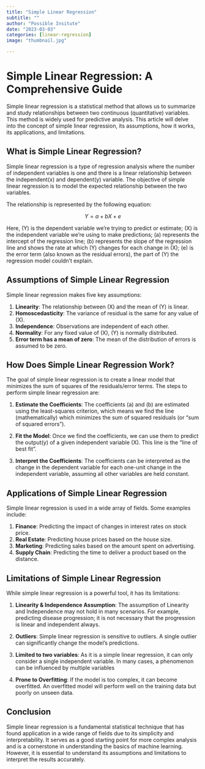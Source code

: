 ```yaml
---
title: "Simple Linear Regression"
subtitle: ""
author: "Possible Insitute"
date: "2023-03-03"
categories: [linear-regression]
image: "thumbnail.jpg"

---
```


# Simple Linear Regression: A Comprehensive Guide

Simple linear regression is a statistical method that allows us to summarize and study relationships between two continuous (quantitative) variables. This method is widely used for predictive analysis. This article will delve into the concept of simple linear regression, its assumptions, how it works, its applications, and limitations.

## What is Simple Linear Regression?

Simple linear regression is a type of regression analysis where the number of independent variables is one and there is a linear relationship between the independent(x) and dependent(y) variable. The objective of simple linear regression is to model the expected relationship between the two variables.

The relationship is represented by the following equation:

$$
Y = a + bX + e
$$

Here, \(Y\) is the dependent variable we're trying to predict or estimate; \(X\) is the independent variable we're using to make predictions; \(a\) represents the intercept of the regression line; \(b\) represents the slope of the regression line and shows the rate at which \(Y\) changes for each change in \(X\); \(e\) is the error term (also known as the residual errors), the part of \(Y\) the regression model couldn't explain.

## Assumptions of Simple Linear Regression

Simple linear regression makes five key assumptions:

1. **Linearity**: The relationship between \(X\) and the mean of \(Y\) is linear.
2. **Homoscedasticity**: The variance of residual is the same for any value of \(X\).
3. **Independence**: Observations are independent of each other.
4. **Normality**: For any fixed value of \(X\), \(Y\) is normally distributed.
5. **Error term has a mean of zero**: The mean of the distribution of errors is assumed to be zero.

## How Does Simple Linear Regression Work?

The goal of simple linear regression is to create a linear model that minimizes the sum of squares of the residuals/error terms. The steps to perform simple linear regression are:

1. **Estimate the Coefficients**: The coefficients \(a\) and \(b\) are estimated using the least-squares criterion, which means we find the line (mathematically) which minimizes the sum of squared residuals (or "sum of squared errors").

2. **Fit the Model**: Once we find the coefficients, we can use them to predict the output(y) of a given independent variable \(X\). This line is the "line of best fit".

3. **Interpret the Coefficients**: The coefficients can be interpreted as the change in the dependent variable for each one-unit change in the independent variable, assuming all other variables are held constant.

## Applications of Simple Linear Regression

Simple linear regression is used in a wide array of fields. Some examples include:

1. **Finance**: Predicting the impact of changes in interest rates on stock price.
2. **Real Estate**: Predicting house prices based on the house size.
3. **Marketing**: Predicting sales based on the amount spent on advertising.
4. **Supply Chain**: Predicting the time to deliver a product based on the distance.

## Limitations of Simple Linear Regression

While simple linear regression is a powerful tool, it has its limitations:

1. **Linearity & Independence Assumption**: The assumption of Linearity and Independence may not hold in many scenarios. For example, predicting disease progression; it is not necessary that the progression is linear and independent always.
2. **Outliers**: Simple linear regression is sensitive to outliers. A single outlier can significantly change the model's predictions.
3. **Limited to two variables**: As it is a simple linear regression, it can only consider a single independent variable. In many cases, a phenomenon can be influenced by multiple variables

4. **Prone to Overfitting**: If the model is too complex, it can become overfitted. An overfitted model will perform well on the training data but poorly on unseen data.

## Conclusion

Simple linear regression is a fundamental statistical technique that has found application in a wide range of fields due to its simplicity and interpretability. It serves as a good starting point for more complex analysis and is a cornerstone in understanding the basics of machine learning. However, it is essential to understand its assumptions and limitations to interpret the results accurately.